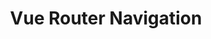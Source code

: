 ---
id: "q_vue_med_016"
questionType: "MULTIPLE_CHOICE"
title: "Vue Router Navigation"
description: "Which method programmatically navigates to a new route?"
difficulty: "MEDIUM"
category: "Vue"
options:
  - "this.$route.push()"
  - "this.$router.push()"
  - "router.go()"
  - "navigate()"
correctAnswer: 1
---